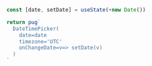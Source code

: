 
```jsx example
const [date, setDate] = useState(+new Date())

return pug`
  DateTimePicker(
    date=date
    timezone='UTC'
    onChangeDate=v=> setDate(v)
  )
`
```
